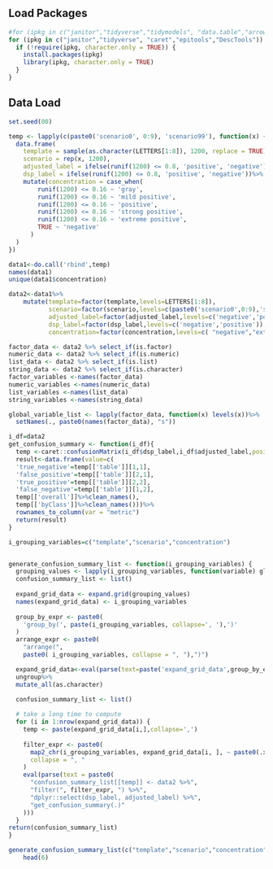 
## Load Packages

```r

#for (ipkg in c("janitor","tidyverse","tidymodels", "data.table","arrow", "gt","caret","epitools",'DescTools','purrr')) {
for (ipkg in c("janitor","tidyverse", "caret","epitools","DescTools")) {
  if (!require(ipkg, character.only = TRUE)) {
    install.packages(ipkg)
    library(ipkg, character.only = TRUE)
  }
}


```

## Data Load 

```r
set.seed(00)

temp <- lapply(c(paste0('scenario0', 0:9), 'scenario99'), function(x) {
  data.frame(
    template = sample(as.character(LETTERS[1:8]), 1200, replace = TRUE),
    scenario = rep(x, 1200),
    adjusted_label = ifelse(runif(1200) <= 0.8, 'positive', 'negative'),
    dsp_label = ifelse(runif(1200) <= 0.8, 'positive', 'negative'))%>%
    mutate(concentration = case_when(
        runif(1200) <= 0.16 ~ 'gray',
        runif(1200) <= 0.16 ~ 'mild positive',
        runif(1200) <= 0.16 ~ 'positive',
        runif(1200) <= 0.16 ~ 'strong positive',
        runif(1200) <= 0.16 ~ 'extreme positive',
        TRUE ~ 'negative'
      )
  )
})

data1<-do.call('rbind',temp)
names(data1)
unique(data1$concentration)

data2<-data1%>%
    mutate(template=factor(template,levels=LETTERS[1:8]),
           scenario=factor(scenario,levels=c(paste0('scenario0',0:9),'scenario99')),
           adjusted_label=factor(adjusted_label,levels=c('negative','positive')),
           dsp_label=factor(dsp_label,levels=c('negative','positive')),
           concentration=factor(concentration,levels=c( "negative","extreme positive","mild positive","strong positive","positive","gray")))

factor_data <- data2 %>% select_if(is.factor)
numeric_data <- data2 %>% select_if(is.numeric)
list_data <- data2 %>% select_if(is.list)
string_data <- data2 %>% select_if(is.character)
factor_variables <-names(factor_data)
numeric_variables <-names(numeric_data)
list_variables <-names(list_data)
string_variables <-names(string_data)

global_variable_list <- lapply(factor_data, function(x) levels(x))%>%
  setNames(., paste0(names(factor_data), "s"))
```


```r
i_df=data2
get_confusion_summary <- function(i_df){
  temp <-caret::confusionMatrix(i_df$dsp_label,i_df$adjusted_label,positive='positive')
  result<-data.frame(value=c(
  'true_negative'=temp[['table']][1,1],
  'false_positive'=temp[['table']][2,1],
  'true_positive'=temp[['table']][2,2],
  'false_negative'=temp[['table']][1,2],
  temp[['overall']]%>%clean_names(),
  temp[['byClass']]%>%clean_names()))%>%
  rownames_to_column(var = "metric")
  return(result)
}

i_grouping_variables=c("template","scenario","concentration")


generate_confusion_summary_list <- function(i_grouping_variables) {
  grouping_values <- lapply(i_grouping_variables, function(variable) global_variable_list[[paste0(variable,'s')]])
  confusion_summary_list <- list()
    
  expand_grid_data <- expand.grid(grouping_values)
  names(expand_grid_data) <- i_grouping_variables
  
  group_by_expr <- paste0(
    'group_by(', paste(i_grouping_variables, collapse=', '),')'
  )
  arrange_expr <- paste0(
    "arrange(",
    paste0( i_grouping_variables, collapse = ", "),")")

  expand_grid_data<-eval(parse(text=paste('expand_grid_data',group_by_expr,arrange_expr,sep='%>%')))%>%
  ungroup%>%
  mutate_all(as.character)
  
  confusion_summary_list <- list()

  # take a long time to compute
  for (i in 1:nrow(expand_grid_data)) {
    temp <- paste(expand_grid_data[i,],collapse=',')
    
    filter_expr <- paste0(
      map2_chr(i_grouping_variables, expand_grid_data[i, ], ~ paste0(.x, " == '", .y, "'")),
      collapse = ", "
    )
    eval(parse(text = paste0(
      "confusion_summary_list[[temp]] <- data2 %>%",
      "filter(", filter_expr, ") %>%",
      "dplyr::select(dsp_label, adjusted_label) %>%",
      "get_confusion_summary(.)"
    )))
  }
return(confusion_summary_list)
}

generate_confusion_summary_list(c("template","scenario","concentration"))%>%
    head(6)

```